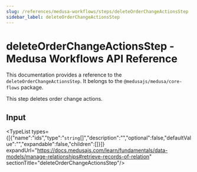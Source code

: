```yaml
---
slug: /references/medusa-workflows/steps/deleteOrderChangeActionsStep
sidebar_label: deleteOrderChangeActionsStep
---
```



# deleteOrderChangeActionsStep - Medusa Workflows API Reference

This documentation provides a reference to the `deleteOrderChangeActionsStep`. It belongs to the `@medusajs/medusa/core-flows` package.

This step deletes order change actions.

## Input

<TypeList types={[{"name":"ids","type":"`string`[]","description":"","optional":false,"defaultValue":"","expandable":false,"children":[]}]} expandUrl="https://docs.medusajs.com/learn/fundamentals/data-models/manage-relationships#retrieve-records-of-relation" sectionTitle="deleteOrderChangeActionsStep"/>
